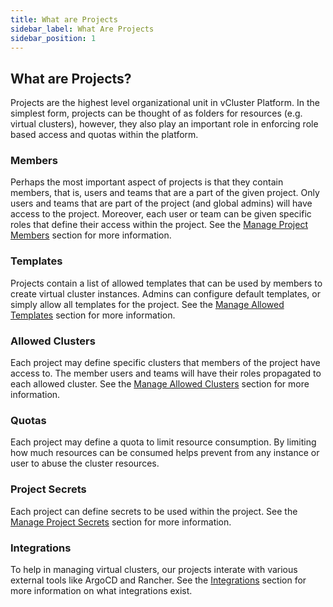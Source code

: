 ```yaml
---
title: What are Projects
sidebar_label: What Are Projects
sidebar_position: 1
---
```


## What are Projects?

Projects are the highest level organizational unit in vCluster Platform. In the simplest form, projects can be thought of as
folders for resources (e.g. virtual clusters), however, they also play an important role in
enforcing role based access and quotas within the platform.

### Members

Perhaps the most important aspect of projects is that they contain members, that is, users and teams that are a part
of the given project. Only users and teams that are part of the project (and global admins) will have access to the
project. Moreover, each user or team can be given specific roles that define their access within the
project. See the [Manage Project Members](./using-projects/members) section for more information.

### Templates

Projects contain a list of allowed templates that can be used by members to create virtual
cluster instances. Admins can configure default templates, or simply allow all templates for the project.
See the [Manage Allowed Templates](./using-projects/templates) section for more information.

### Allowed Clusters

Each project may define specific clusters that members of the project have access to. The member users and teams
will have their roles propagated to each allowed cluster. See the [Manage Allowed Clusters](./using-projects/clusters) section for more information.

### Quotas

Each project may define a quota to limit resource consumption. By limiting how much resources can be consumed helps prevent from any instance or user to abuse the cluster resources.
### Project Secrets

Each project can define secrets to be used within the project. See the [Manage Project Secrets](./secrets) section for more information.

### Integrations

To help in managing virtual clusters, our projects interate with various external tools like ArgoCD and Rancher. See the [Integrations](../integrations/argocd) section for more information on what integrations exist.
